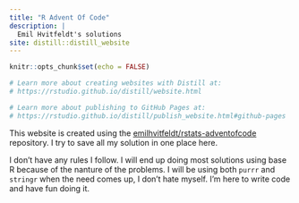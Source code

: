 ```yaml
---
title: "R Advent Of Code"
description: |
  Emil Hvitfeldt's solutions
site: distill::distill_website
---
```


```r
knitr::opts_chunk$set(echo = FALSE)

# Learn more about creating websites with Distill at:
# https://rstudio.github.io/distill/website.html

# Learn more about publishing to GitHub Pages at:
# https://rstudio.github.io/distill/publish_website.html#github-pages

```

This website is created using the [emilhvitfeldt/rstats-adventofcode](https://github.com/emilhvitfeldt/rstats-adventofcode) repository. I try to save all my solution in one place here.

I don't have any rules I follow. I will end up doing most solutions using base R because of the nanture of the problems. I will be using both `purrr` and `stringr` when the need comes up, I don't hate myself. I'm here to write code and have fun doing it.

